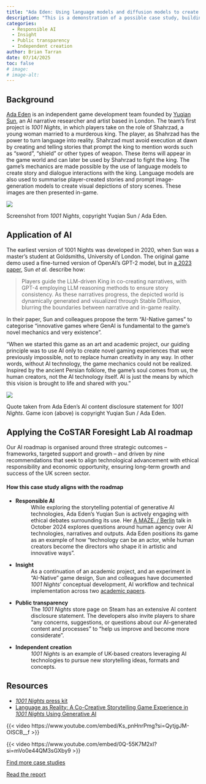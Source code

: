 ```yaml
---
title: "Ada Eden: Using language models and diffusion models to create an 'AI-Native' game experience"
description: "This is a demonstration of a possible case study, building off of the 'AI in the Screen Sector: Perspectives and Paths Forward' report. It focuses on one of the example projects mentioned briefly in the report." 
categories:
  - Responsible AI
  - Insight
  - Public transparency
  - Independent creation
author: Brian Tarran
date: 07/14/2025
toc: false
# image:
# image-alt:
---
```


## Background
[Ada Eden](https://www.1001nights.ai/) is an independent game development team founded by [Yuqian Sun](https://fakecheese.me/), an AI narrative researcher and artist based in London. The team’s first project is *1001 Nights*, in which players take on the role of Shahrzad, a young woman married to a murderous king. The player, as Shahrzad has the power to turn language into reality. Shahrzad must avoid execution at dawn by creating and telling stories that prompt the king to mention words such as “sword”, “shield” or other types of weapon. These items will appear in the game world and can later be used by Shahrzad to fight the king. The game’s mechanics are made possible by the use of language models to create story and dialogue interactions with the king. Language models are also used to summarise player-created stories and prompt image-generation models to create visual depictions of story scenes. These images are then presented in-game.

:::{.column-page}
![](images/screenshot.jpg){fig-alt="Screenshot from 1001 Nights. Player character Shahrzad is shown in conversation with the king. A text box along the bottom of the image gives instructions to the player on how to interact with the game and create a story."}
:::

::: figure-caption
Screenshot from *1001 Nights*, copyright Yuqian Sun / Ada Eden.
:::

## Application of AI 
The earliest version of 1001 Nights was developed in 2020, when Sun was a master’s student at Goldsmiths, University of London. The original game demo used a fine-turned version of OpenAI’s GPT-2 model, but in [a 2023 paper](https://ojs.aaai.org/index.php/AIIDE/article/view/27539), Sun *et al*. describe how: 

> Players guide the LLM-driven King in co-creating narratives, with GPT-4 employing LLM reasoning methods to ensure story consistency. As these narratives progress, the depicted world is dynamically generated and visualized through Stable Diffusion, blurring the boundaries between narrative and in-game reality.  

In their paper, Sun and colleagues propose the term “AI-Native games” to categorise “innovative games where GenAI is fundamental to the game’s novel mechanics and very existence”.


::: {.column-page}
::: {.pullquote-container}
::: {.grid .gap-6 .pb-3 .pt-4}
::: {.g-col-12 .g-col-sm-9}
::: {.pullquote}
“When we started this game as an art and academic project, our guiding principle was to use AI only to create novel gaming experiences that were previously impossible, not to replace human creativity in any way. In other words, without AI technology, the game mechanics could not be realized. Inspired by the ancient Persian folklore, the game's soul comes from us, the human creators, not the AI technology itself. AI is just the means by which this vision is brought to life and shared with you.”
:::
:::
::: {.g-col-12 .g-col-sm-3}
![](images/icon.png){fig-alt="1001 Nights game icon. A pixel art rendering of a book with a purple cover featuring a golden crescent moon and stars."}

::: figure-caption
Quote taken from Ada Eden's AI content disclosure statement for *1001 Nights*. Game icon (above) is copyright Yuqian Sun / Ada Eden.
:::

:::
:::
:::
:::

## Applying the CoSTAR Foresight Lab AI roadmap
Our AI roadmap is organised around three strategic outcomes – frameworks, targeted support and growth – and driven by nine recommendations that seek to align technological advancement with ethical responsibility and economic opportunity, ensuring long-term growth and success of the UK screen sector.

#### How this case study aligns with the roadmap
- **Responsible AI**
: While exploring the storytelling potential of generative AI technologies, Ada Eden’s Yuqian Sun is actively engaging with ethical debates surrounding its use. Her [A MAZE. / Berlin](https://www.youtube.com/watch?v=Ks_pnHnrPmg) talk in October 2024 explores questions around human agency over AI technologies, narratives and outputs. Ada Eden positions its game as an example of how “technology can be an actor, while human creators become the directors who shape it in artistic and innovative ways”.   

- **Insight**
: As a continuation of an academic project, and an experiment in “AI-Native” game design, Sun and colleagues have documented *1001 Nights*’ conceptual development, AI workflow and technical implementation across two [academic papers](#resources).

- **Public transparency**
: The *1001 Nights* store page on Steam has an extensive AI content disclosure statement. The developers also invite players to share “any concerns, suggestions, or questions about our AI-generated content and processes” to “help us improve and become more considerate”.

- **Independent creation**
: *1001 Nights* is an example of UK-based creators leveraging AI technologies to pursue new storytelling ideas, formats and concepts.

## Resources
- [*1001 Nights* press kit](https://1001nights.notion.site/1001-Nights-press-kit-adb983eed6c2495a94878e6e93792881)
- [Language as Reality: A Co-Creative Storytelling Game Experience in *1001 Nights* Using Generative AI](https://ojs.aaai.org/index.php/AIIDE/article/view/27539)

{{< video https://www.youtube.com/embed/Ks_pnHnrPmg?si=QytjgJM-OISCB__f >}}

{{< video https://www.youtube.com/embed/0Q-55K7M2xI?si=mVo0e44QM3sGXby9 >}}

::: {.grid .gap-3 .pb-3 .pt-4}
::: {.g-col-12 .g-col-sm-6}

[Find more case studies](/case-studies/index.qmd){.btn-action .btn .btn-lg .w-100 role="button"}

:::
::: {.g-col-12 .g-col-sm-6 .mb-2}

[Read the report](https://a.storyblok.com/f/313404/x/ac4c0235f7/ai-in-the-screen-sector.pdf){.btn-action .btn .btn-lg .w-100 role="button"}

::: 
::: 
